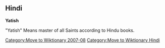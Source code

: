 [[Category:Move to Wiktionary 2007-08]]
[[Category:Move to Wiktionary Hindi]]
{{User:Dmcdevit/TWHindi}}

==Hindi==

'''Yatish'''

"Yatish" Means master of all Saints according to Hindu books.
